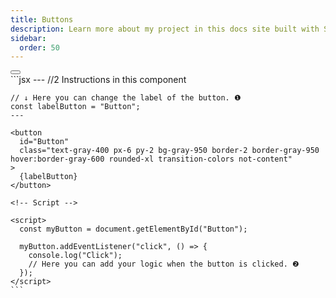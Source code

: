 ```yaml
---
title: Buttons
description: Learn more about my project in this docs site built with Starlight.
sidebar:
  order: 50
---
```



<Tabs>
  <TabItem label="Preview">
    <div class="flex justify-center">
      <Button />
    </div>
  </TabItem>
  <TabItem label="Code">
    ```jsx
    <!-- src/components/Buttons.astro -->
    ---
    //2 Instructions in this component

    // ↓ Here you can change the label of the button. ❶
    const labelButton = "Button";
    ---

    <button
      id="Button"
      class="text-gray-400 px-6 py-2 bg-gray-950 border-2 border-gray-950 hover:border-gray-600 rounded-xl transition-colors not-content"
    >
      {labelButton}
    </button>

    <!-- Script -->

    <script>
      const myButton = document.getElementById("Button");

      myButton.addEventListener("click", () => {
        console.log("Click");
        // Here you can add your logic when the button is clicked. ❷
      });
    </script>
    ```
  </TabItem>
</Tabs> 
